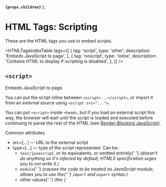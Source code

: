 
  <strong>
    <code>{props.children}</code>
  </strong>
);

# HTML Tags: Scripting

These are the HTML tags you use to embed scripts.

<HTMLTagsIndexTable
  tags={[
    {
      tag: 'script',
      type: 'other',
      description: 'Embeds JavaScript to page',
    },
    {
      tag: 'noscript',
      type: 'inline',
      description: 'Contains HTML to display if scripting is disabled',
    },
  ]}
/>

## `<script>`

Embeds JavaScript to page.

You can put the script inline between `<script>...</script>`, or import it from an external source using `<script src="...">`.

You can put `<script>` inside `<head>`, but if you load an external script this way,
the browser will wait until the script is loaded and executed before continuing to parse the rest of the HTML
(see <a href="https://web.dev/render-blocking-resources/">Render-Blocking JavaScript</a>).

<Badge color="blue">Common attributes</Badge>
<ul>
  <li>
    <Attribute>src=[...]</Attribute> &mdash; URL to the external script
  </li>
  <li>
    <Attribute>type=[...]</Attribute> &mdash; type of the script represented. Can be:
    <ul>
      <li>
        <code>text/javascript</code>, or its equivalents, or omitted entirely{' '}
        <i>
          (doesn't do anything as it's inferred by default; HTML5 specification urges you to not
          write it.)
        </i>
      </li>
      <li>
        <code>module</code>{' '}
        <i>
          (causes the code to be treated as JavaScript module; allows you to use the{' '}
          <code>import</code> and <code>export</code> syntax.)
        </i>
      </li>
      <li>
        other values{' '}
        <i>
          (the <code>{`<script>`}</code> content will be treated as a data block, which will not be
          processed by the browser.)
        </i>
      </li>
    </ul>
  </li>
  <li>
    <Attribute>nomodule</Attribute> &mdash; indicates that the script should not be executed in
    browsers that support JavaScript module (can be used to serve fallback scripts in older
    browsers).
  </li>
</ul>

<Badge color="blue">Attributes related to loading</Badge>
<ul>
  <li>
    <Attribute>async=[...]</Attribute> &mdash; fetch the script in parallel to parsing
    (asynchronously), and execute it as soon as it is available.
  </li>
  <li>
    <Attribute>defer=[...]</Attribute> &mdash; fetch the script in parallel to parsing
    (asynchronously), and execute it in order of appearance when the document has finished parsing
    (this will block <code>DOMContentLoaded</code> event until the deferred script has finished
    executing)
  </li>
</ul>

<Badge color="blue">Attributes related to security</Badge>
<ul>
  <li>
    <Attribute>integrity=[...]</Attribute> &mdash; hash of resource to make sure it hasn't been
    tampered
  </li>
  <li>
    <Attribute>nonce=[...]</Attribute> &mdash; Nonce for <code>script-src</code>{' '}
    <a href="https://developer.mozilla.org/en-US/docs/Web/HTTP/Headers/Content-Security-Policy/script-src">
      CSP
    </a>
  </li>
  <li>
    <Attribute>crossorigin=[...]</Attribute> &mdash;{' '}
    <a href="/web/html/attributes/html-attributes-recurring#crossorigin">read here</a>
  </li>
  <li>
    <Attribute>referrerpolicy=[...]</Attribute> &mdash;{' '}
    <a href="/web/html/attributes/html-attributes-recurring#referrerpolicy">read here</a>
  </li>
</ul>

<WebEditor
  html={smartTrim([
    `
      <!-- NOTE: Changes to <script> won't be reflected -->
      See the result on your browser's dev console (F12)!
    `,
    `
      <!-- Inline script -->
      <script>
        console.log('Hello world!');
      </script>
    `,
    `
      <!-- Loading external script -->
      <script src="/res/web/html/sample-script.js"></script>
    `,
  ])}
/>

## `<noscript>`

HTML to display if scripting is disabled.

<WebEditor
  html={smartTrim(`
    Try disabling JavaScript on your browser:
    <noscript>
      Your browser does not support JavaScript!
    </noscript>
  `)}
/>

## References

<References
  references={[
    {
      text: 'HTML elements reference (MDN)',
      link: `https://developer.mozilla.org/en-US/docs/Web/HTML/Element`,
    },
    {
      text: 'Eliminate Render-Blocking JavaScript with Async and Defer: Async vs Defer',
      link: `https://www.digitalocean.com/community/tutorials/html-defer-async`,
    },
  ]}
></References>
